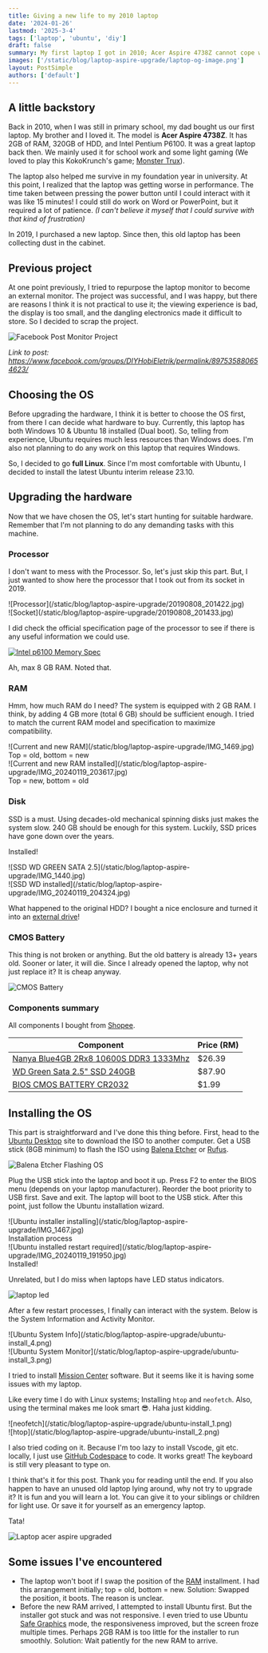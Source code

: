 ```yaml
---
title: Giving a new life to my 2010 laptop
date: '2024-01-26'
lastmod: '2025-3-4'
tags: ['laptop', 'ubuntu', 'diy']
draft: false
summary: My first laptop I got in 2010; Acer Aspire 4738Z cannot cope with the latest OS anymore due to its hardware. Why not upgrade it to give it extra life?
images: ['/static/blog/laptop-aspire-upgrade/laptop-og-image.png']
layout: PostSimple
authors: ['default']
---
```


## A little backstory

Back in 2010, when I was still in primary school, my dad bought us our first laptop. My brother and I loved it. 
The model is **Acer Aspire 4738Z**. It has 2GB of RAM, 320GB of HDD, and Intel Pentium P6100. It was a great laptop 
back then. We mainly used it for school work and some light gaming (We loved to play this KokoKrunch's game; [Monster Trux](https://www.myabandonware.com/game/monster-trux-extreme-offroad-edition-gct)). 

The laptop also helped me survive in my foundation year in university. At this point, I realized that the laptop
was getting worse in performance. The time taken between pressing the power button until I could interact with it 
was like 15 minutes! I could still do work on Word or PowerPoint, but it required a lot of patience. _(I can't believe
it myself that I could survive with that kind of frustration)_

In 2019, I purchased a new laptop. Since then, this old laptop has been collecting dust in the cabinet. 

## Previous project

At one point previously, I tried to repurpose the laptop monitor to become an external monitor. The project was successful, and I was happy, 
but there are reasons I think it is not practical to use it; the viewing experience is bad, the display is too small, and the dangling electronics 
made it difficult to store. So I decided to scrap the project.

![Facebook Post Monitor Project](/static/blog/laptop-aspire-upgrade/fb-post-monitor.png)

*Link to post: https://www.facebook.com/groups/DIYHobiEletrik/permalink/897535880654623/*


## Choosing the OS

Before upgrading the hardware, I think it is better to choose the OS first, from there I can decide what hardware to buy. Currently,
this laptop has both Windows 10 & Ubuntu 18 installed (Dual boot). So, telling from experience, Ubuntu requires much less 
resources than Windows does. I'm also not planning to do any work on this laptop that requires Windows.

So, I decided to go **full Linux**. Since I'm most comfortable with Ubuntu, I decided to install the latest Ubuntu interim release 23.10.

## Upgrading the hardware

Now that we have chosen the OS, let's start hunting for suitable hardware. Remember that I'm not planning to do any demanding
tasks with this machine. 

### Processor

I don't want to mess with the Processor. So, let's just skip this part. But, I just wanted to show here the processor that I took out from
its socket in 2019.

<div className="-mx-2 flex flex-wrap overflow-hidden xl:-mx-2">
  <div className="my-1 w-full overflow-hidden px-2 xl:my-1 xl:w-1/2 xl:px-2">
    ![Processor](/static/blog/laptop-aspire-upgrade/20190808_201422.jpg)
  </div>
  <div className="my-1 w-full overflow-hidden px-2 xl:my-1 xl:w-1/2 xl:px-2">
    ![Socket](/static/blog/laptop-aspire-upgrade/20190808_201433.jpg)
  </div>
</div>

I did check the official specification page of the 
processor to see if there is any useful information we could use.

[![Intel p6100 Memory Spec](/static/blog/laptop-aspire-upgrade/intel-memory-reqs.png)](https://ark.intel.com/content/www/us/en/ark/products/50175/intel-pentium-processor-p6100-3m-cache-2-00-ghz.html)

Ah, max 8 GB RAM. Noted that. 

### RAM

Hmm, how much RAM do I need? The system is equipped with 2 GB RAM. I think, by adding 4 GB more (total 6 GB) should
be sufficient enough. I tried to match the current RAM model and specification to maximize compatibility.

<div className="-mx-2 flex flex-wrap overflow-hidden xl:-mx-2">
  <div className="my-1 w-full overflow-hidden px-2 xl:my-1 xl:w-1/2 xl:px-2">
    ![Current and new RAM](/static/blog/laptop-aspire-upgrade/IMG_1469.jpg)
    <div class="text-slate-500 dark:text-slate-400">Top = old, bottom = new</div>
  </div>
  <div className="my-1 w-full overflow-hidden px-2 xl:my-1 xl:w-1/2 xl:px-2">
    ![Current and new RAM installed](/static/blog/laptop-aspire-upgrade/IMG_20240119_203617.jpg)
    <div class="text-slate-500 dark:text-slate-400">Top = new, bottom = old</div>
  </div>
</div>

### Disk

SSD is a must. Using decades-old mechanical spinning disks just makes the system slow. 240 GB should be enough for this
system. Luckily, SSD prices have gone down over the years.

Installed!

<div className="-mx-2 flex flex-wrap overflow-hidden xl:-mx-2">
  <div className="my-1 w-full overflow-hidden px-2 xl:my-1 xl:w-1/2 xl:px-2">
    ![SSD WD GREEN SATA 2.5](/static/blog/laptop-aspire-upgrade/IMG_1440.jpg)
  </div>
  <div className="my-1 w-full overflow-hidden px-2 xl:my-1 xl:w-1/2 xl:px-2">
    ![SSD WD installed](/static/blog/laptop-aspire-upgrade/IMG_20240119_204324.jpg)
  </div>
</div>

What happened to the original HDD? I bought a nice enclosure and turned it into an [external drive](https://res.cloudinary.com/iqfareez-cloud/image/upload/v1706228809/website/aspire%20ubuntu/IMG_20240114_211048_fkcx1v.jpg)!

### CMOS Battery

This thing is not broken or anything. But the old battery is already 13+ years old. Sooner or later, it will die. Since I already
opened the laptop, why not just replace it? It is cheap anyway.

![CMOS Battery](/static/blog/laptop-aspire-upgrade/IMG_1444.jpg)

### Components summary

All components I bought from [Shopee](https://shopee.com.my/).

| Component | Price (RM) |
|---|---|
| [Nanya Blue4GB 2Rx8 10600S DDR3 1333Mhz](https://shopee.com.my/Nanya-Blue-2GB-4GB-8GB-2Rx8-PC2-PC3-PC3L-5300S-6400S-10600S-12800S-DDR2-DDR3-DDR3L-667Mhz-800Mhz-1333Mhz-1600Mhz-LAPTOP-RAM-SODIMM-Memory-i.130667135.5764168072) | $26.39 |
| [WD Green Sata 2.5" SSD 240GB](https://shopee.com.my/-Free-Gift-WD-Green-Sata-2.5-SSD-(120GB-240GB-480GB)-For-Desktop-Laptop-i.864585302.16485763252) | $87.90 |
| [BIOS CMOS BATTERY CR2032](https://shopee.com.my/LAPTOP-MOTHERBOARD-MAINBOARD-BIOS-CMOS-BATTERY-2-3-PIN(2P-3P)-3V-CR2032-i.14949346.3743475131) | $1.99 |

## Installing the OS

This part is straightforward and I've done this thing before. First, head to the [Ubuntu Desktop](https://ubuntu.com/download/desktop) site to download the ISO to another computer. Get a USB stick (8GB minimum) to flash the ISO using [Balena Etcher](https://etcher.balena.io/) or [Rufus](https://rufus.ie/).

![Balena Etcher Flashing OS](/static/blog/laptop-aspire-upgrade/balena-etcher-flashing.png)

Plug the USB stick into the laptop and boot it up. Press F2 to enter the BIOS menu (depends on your laptop manufacturer). 
Reorder the boot priority to USB first. Save and exit. The laptop will boot to the USB stick. After this point, just follow
the Ubuntu installation wizard.

<div className="-mx-2 flex flex-wrap overflow-hidden xl:-mx-2">
  <div className="my-1 w-full overflow-hidden px-2 xl:my-1 xl:w-1/2 xl:px-2">
    ![Ubuntu installer installing](/static/blog/laptop-aspire-upgrade/IMG_1467.jpg)
    <div class="text-slate-500 dark:text-slate-400">Installation process</div>
  </div>
  <div className="my-1 w-full overflow-hidden px-2 xl:my-1 xl:w-1/2 xl:px-2">
    ![Ubuntu installed restart required](/static/blog/laptop-aspire-upgrade/IMG_20240119_191950.jpg)
    <div class="text-slate-500 dark:text-slate-400">Installed!</div>
  </div>
</div>

Unrelated, but I do miss when laptops have LED status indicators.

![laptop led](/static/blog/laptop-aspire-upgrade/IMG_1466.jpg)

After a few restart processes, I finally can interact with the system. Below is the System Information and Activity Monitor.

<div className="-mx-2 flex flex-wrap overflow-hidden xl:-mx-2">
  <div className="my-1 w-full overflow-hidden px-2 xl:my-1 xl:w-1/2 xl:px-2">
    ![Ubuntu System Info](/static/blog/laptop-aspire-upgrade/ubuntu-install_4.png)
  </div>
  <div className="my-1 w-full overflow-hidden px-2 xl:my-1 xl:w-1/2 xl:px-2">
    ![Ubuntu System Monitor](/static/blog/laptop-aspire-upgrade/ubuntu-install_3.png)
  </div>
</div>

I tried to install [Mission Center](https://www.omglinux.com/mission-center-system-monitor-linux/) software. But it seems like it is having some issues with my laptop.

Like every time I do with Linux systems; Installing `htop` and `neofetch`. Also, using the terminal makes me look smart 😎. Haha
just kidding.


<div className="-mx-2 flex flex-wrap overflow-hidden xl:-mx-2">
  <div className="my-1 w-full overflow-hidden px-2 xl:my-1 xl:w-1/2 xl:px-2">
    ![neofetch](/static/blog/laptop-aspire-upgrade/ubuntu-install_1.png)
  </div>
  <div className="my-1 w-full overflow-hidden px-2 xl:my-1 xl:w-1/2 xl:px-2">
    ![htop](/static/blog/laptop-aspire-upgrade/ubuntu-install_2.png)
  </div>
</div>

I also tried coding on it. Because I'm too lazy to install Vscode, git etc. locally, I just use [GitHub Codespace](https://github.com/features/codespaces) to code. It
works great! The keyboard is still very pleasant to type on.

I think that's it for this post. Thank you for reading until the end. If you also happen to have an unused old laptop lying around, why not
try to upgrade it? It is fun and you will learn a lot. You can give it to your siblings or children for light use. Or save it for yourself
as an emergency laptop.

Tata!

![Laptop acer aspire upgraded](/static/blog/laptop-aspire-upgrade/IMG_20240121_231044.jpg)

## Some issues I've encountered

- The laptop won't boot if I swap the position of the [RAM](#ram) installment. I had this arrangement initially; top = old, bottom = new. 
Solution: Swapped the position, it boots. The reason is unclear.
- Before the new RAM arrived, I attempted to install Ubuntu first. But the installer got stuck and was not responsive. I even tried to
use Ubuntu [Safe Graphics](https://res.cloudinary.com/iqfareez-cloud/image/upload/v1706228807/website/aspire%20ubuntu/IMG_1450_dtzxau.jpg) mode, the responsiveness improved, but the screen froze multiple times. Perhaps 2GB RAM is too
little for the installer to run smoothly. Solution: Wait patiently for the new RAM to arrive.

